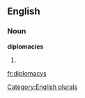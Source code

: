 
==English==

===Noun===
'''diplomacies'''

# {{plural of|[[diplomacy]]}}

[[Category:English plurals]]

[[fr:diplomacys]]